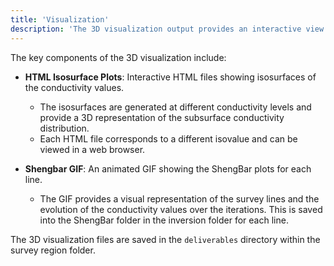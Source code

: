 ```yaml
---
title: 'Visualization'
description: 'The 3D visualization output provides an interactive view of the inverted model, allowing for detailed inspection of the inversion results.'
---
```


The key components of the 3D visualization include:

- **HTML Isosurface Plots**: Interactive HTML files showing isosurfaces of the conductivity values.
  - The isosurfaces are generated at different conductivity levels and provide a 3D representation of the subsurface conductivity distribution.
  - Each HTML file corresponds to a different isovalue and can be viewed in a web browser.

- **Shengbar GIF**: An animated GIF showing the ShengBar plots for each line.
  - The GIF provides a visual representation of the survey lines and the evolution of the conductivity values over the iterations. This is saved into the ShengBar folder in the inversion folder for each line. 

The 3D visualization files are saved in the `deliverables` directory within the survey region folder.
